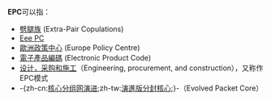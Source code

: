 '''EPC'''可以指：
*[[劈腿族|劈腿族]] (Extra-Pair Copulations)
*[[Eee_PC|Eee PC]]
*[[歐洲政策中心|歐洲政策中心]] (Europe Policy Centre)
*[[電子產品編碼|電子產品編碼]] (Electronic Product Code)
*[[设计，采购和施工|设计，采购和施工]]（Engineering, procurement, and construction），又称作EPC模式
*-{zh-cn:[[核心分组网演进|核心分组网演进]];zh-tw:[[演進版分封核心|演進版分封核心]];}-（Evolved Packet Core）

{{disambig|cat=三字拉丁字母縮寫消歧義}}